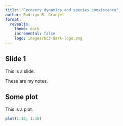 ```yaml
---
title: "Recovery dynamics and species coexistence"
author: Rodrigo R. Granjel
format:
  revealjs:
    theme: dark
    incremental: false
    logo: images/bc3-dark-logo.png
---
```


## Slide 1

This is a slide.

::: {.notes}
These are my notes.
:::

## Some plot

This is a plot.

```r
plot(1:10, 1:10)
```





